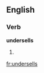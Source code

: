 ==English==

===Verb===
'''undersells'''
# {{third-person singular of|undersell}}

[[fr:undersells]]